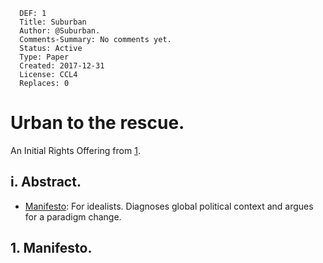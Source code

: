 <pre>
  DEF: 1
  Title: Suburban
  Author: @Suburban.
  Comments-Summary: No comments yet.
  Status: Active
  Type: Paper
  Created: 2017-12-31
  License: CCL4
  Replaces: 0
</pre>

=Urban to the rescue.=
An Initial Rights Offering from [https://github.com/se37301/suburban].


==i. Abstract.==

* [[#Manifesto|Manifesto]]: For idealists. Diagnoses global political context and argues for a paradigm change.

<div id="Manifesto"></div>



==1. Manifesto.==
